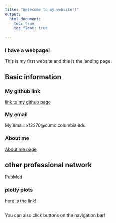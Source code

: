 ```yaml
---
title: "Welecome to my website!!"
output: 
  html_document:
    toc: true
    toc_float: true
    
---
```


### I have a webpage!

This is my first website and this is the landing page.


## Basic information {.tabset}

### My github link

[link to my github page](https://github.com/XiangxiongFeng/)

### My email

My email: xf2270@cumc.columbia.edu

### About me

[About me page](Aboutme.html)

## other professional network

[PubMed](https://pubmed.ncbi.nlm.nih.gov/)



### plotly plots

[here is the link!](dashborad.html)


##
You can also click buttons on the navigation bar!
